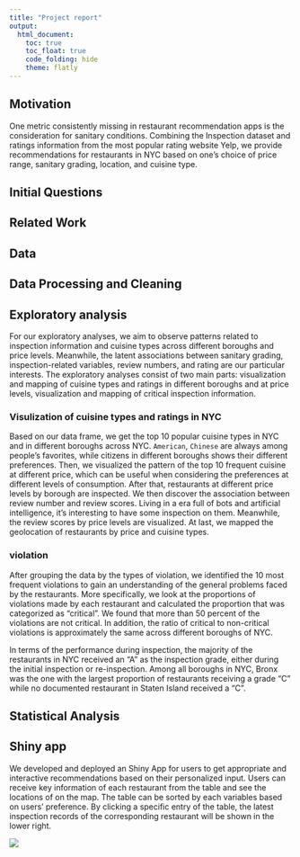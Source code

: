 ```yaml
---
title: "Project report"
output: 
  html_document:
    toc: true
    toc_float: true
    code_folding: hide
    theme: flatly
---
```


## Motivation
One metric consistently missing in restaurant recommendation apps is the consideration for sanitary conditions. Combining the Inspection dataset and ratings information from the most popular rating website Yelp, we provide recommendations for restaurants in NYC based on one’s choice of price range, sanitary grading, location, and cuisine type.

## Initial Questions

## Related Work

## Data

## Data Processing and Cleaning

## Exploratory analysis
For our exploratory analyses, we aim to observe patterns related to inspection information and cuisine types across different boroughs and price levels. Meanwhile, the latent associations between sanitary grading, inspection-related variables, review numbers, and rating are our particular interests. The exploratory analyses consist of two main parts: visualization and mapping of cuisine types and ratings in different boroughs and at price levels, visualization and mapping of critical inspection information.

### Visulization of cuisine types and ratings in NYC
Based on our data frame, we get the top 10 popular cuisine types in NYC and in different boroughs across NYC. `American`, `Chinese` are always among people's favorites, while citizens in different boroughs shows their different preferences. Then, we visualized the pattern of the top 10 frequent cuisine at different price, which can be useful when considering the preferences at different levels of consumption. After that, restaurants at different price levels by borough are inspected. 
We then discover the association between review number and review scores. Living in a era full of bots and artificial intelligence, it's interesting to have some inspection on them. Meanwhile, the review scores by price levels are visualized. At last, we mapped the geolocation of restaurants by price and cuisine types. 

### violation 
After grouping the data by the types of violation, we identified the 10 most frequent violations to gain an understanding of the general problems faced by the restaurants. More specifically, we look at the proportions of violations made by each restaurant and calculated the proportion that was categorized as "critical". We found that more than 50 percent of the violations are not critical. In addition, the ratio of critical to non-critical violations is approximately the same across different boroughs of NYC.

In terms of the performance during inspection, the majority of the restaurants in NYC received an "A" as the inspection grade, either during the initial inspection or re-inspection. Among all boroughs in NYC, Bronx was the one with the largest proportion of restaurants receiving a grade "C" while no documented restaurant in Staten Island received a "C".

## Statistical Analysis

## Shiny app

We developed and deployed an Shiny App for users to get appropriate and interactive recommendations based on their personalized input. 
Users can receive key information of each restaurant from the table and see the locations of on the map. 
The table can be sorted by each variables based on users' preference. 
By clicking a specific entry of the table, the latest inspection records of the corresponding restaurant will be shown in the lower right.

![](./pic/Shiny_Screen_Shot.png)